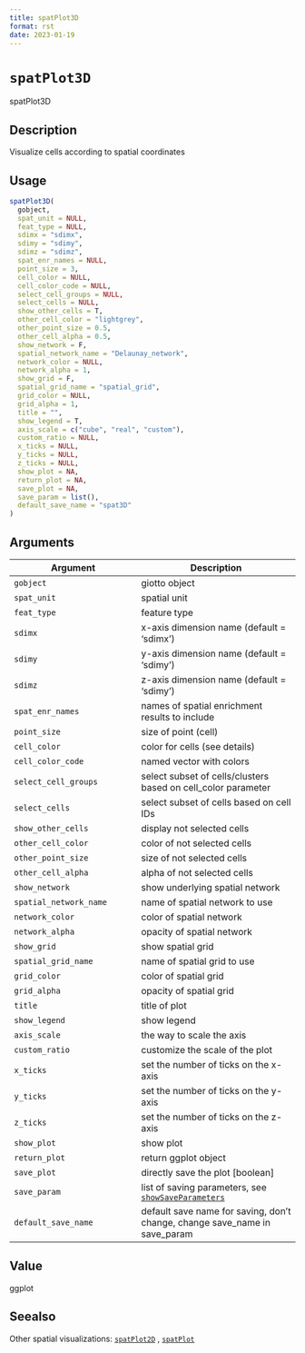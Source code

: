 ```yaml
--- 
title: spatPlot3D 
format: rst 
date: 2023-01-19 
--- 
```

# `spatPlot3D`

spatPlot3D


## Description

Visualize cells according to spatial coordinates


## Usage

```r
spatPlot3D(
  gobject,
  spat_unit = NULL,
  feat_type = NULL,
  sdimx = "sdimx",
  sdimy = "sdimy",
  sdimz = "sdimz",
  spat_enr_names = NULL,
  point_size = 3,
  cell_color = NULL,
  cell_color_code = NULL,
  select_cell_groups = NULL,
  select_cells = NULL,
  show_other_cells = T,
  other_cell_color = "lightgrey",
  other_point_size = 0.5,
  other_cell_alpha = 0.5,
  show_network = F,
  spatial_network_name = "Delaunay_network",
  network_color = NULL,
  network_alpha = 1,
  show_grid = F,
  spatial_grid_name = "spatial_grid",
  grid_color = NULL,
  grid_alpha = 1,
  title = "",
  show_legend = T,
  axis_scale = c("cube", "real", "custom"),
  custom_ratio = NULL,
  x_ticks = NULL,
  y_ticks = NULL,
  z_ticks = NULL,
  show_plot = NA,
  return_plot = NA,
  save_plot = NA,
  save_param = list(),
  default_save_name = "spat3D"
)
```


## Arguments

Argument      |Description
------------- |----------------
`gobject`     |     giotto object
`spat_unit`     |     spatial unit
`feat_type`     |     feature type
`sdimx`     |     x-axis dimension name (default = 'sdimx')
`sdimy`     |     y-axis dimension name (default = 'sdimy')
`sdimz`     |     z-axis dimension name (default = 'sdimy')
`spat_enr_names`     |     names of spatial enrichment results to include
`point_size`     |     size of point (cell)
`cell_color`     |     color for cells (see details)
`cell_color_code`     |     named vector with colors
`select_cell_groups`     |     select subset of cells/clusters based on cell_color parameter
`select_cells`     |     select subset of cells based on cell IDs
`show_other_cells`     |     display not selected cells
`other_cell_color`     |     color of not selected cells
`other_point_size`     |     size of not selected cells
`other_cell_alpha`     |     alpha of not selected cells
`show_network`     |     show underlying spatial network
`spatial_network_name`     |     name of spatial network to use
`network_color`     |     color of spatial network
`network_alpha`     |     opacity of spatial network
`show_grid`     |     show spatial grid
`spatial_grid_name`     |     name of spatial grid to use
`grid_color`     |     color of spatial grid
`grid_alpha`     |     opacity of spatial grid
`title`     |     title of plot
`show_legend`     |     show legend
`axis_scale`     |     the way to scale the axis
`custom_ratio`     |     customize the scale of the plot
`x_ticks`     |     set the number of ticks on the x-axis
`y_ticks`     |     set the number of ticks on the y-axis
`z_ticks`     |     set the number of ticks on the z-axis
`show_plot`     |     show plot
`return_plot`     |     return ggplot object
`save_plot`     |     directly save the plot [boolean]
`save_param`     |     list of saving parameters, see [`showSaveParameters`](#showsaveparameters)
`default_save_name`     |     default save name for saving, don't change, change save_name in save_param


## Value

ggplot


## Seealso

Other spatial visualizations:
 [`spatPlot2D`](#spatplot2d) ,
 [`spatPlot`](#spatplot)


